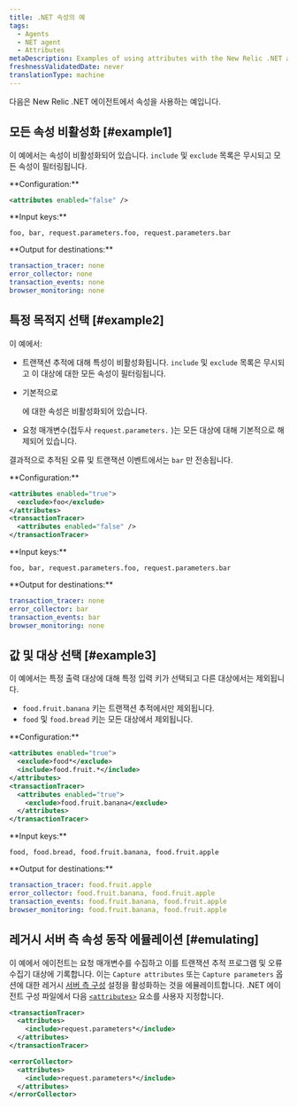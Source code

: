 ```yaml
---
title: .NET 속성의 예
tags:
  - Agents
  - NET agent
  - Attributes
metaDescription: Examples of using attributes with the New Relic .NET agent.
freshnessValidatedDate: never
translationType: machine
---
```


다음은 New Relic .NET 에이전트에서 속성을 사용하는 예입니다.

## 모든 속성 비활성화 [#example1]

이 예에서는 속성이 비활성화되어 있습니다. `include` 및 `exclude` 목록은 무시되고 모든 속성이 필터링됩니다.

<DNT>
  **Configuration:**
</DNT>

```xml
<attributes enabled="false" />
```

<DNT>
  **Input keys:**
</DNT>

```
foo, bar, request.parameters.foo, request.parameters.bar
```

<DNT>
  **Output for destinations:**
</DNT>

```yml
transaction_tracer: none
error_collector: none
transaction_events: none
browser_monitoring: none
```

## 특정 목적지 선택 [#example2]

이 예에서:

* 트랜잭션 추적에 대해 특성이 비활성화됩니다. `include` 및 `exclude` 목록은 무시되고 이 대상에 대한 모든 속성이 필터링됩니다.

* 기본적으로

  <InlinePopover type="browser"/>

  에 대한 속성은 비활성화되어 있습니다.

* 요청 매개변수(접두사 `request.parameters.` )는 모든 대상에 대해 기본적으로 해제되어 있습니다.

결과적으로 추적된 오류 및 트랜잭션 이벤트에서는 `bar` 만 전송됩니다.

<DNT>
  **Configuration:**
</DNT>

```xml
<attributes enabled="true">
  <exclude>foo</exclude>
</attributes>
<transactionTracer>
  <attributes enabled="false" />
</transactionTracer>
```

<DNT>
  **Input keys:**
</DNT>

```
foo, bar, request.parameters.foo, request.parameters.bar
```

<DNT>
  **Output for destinations:**
</DNT>

```yml
transaction_tracer: none
error_collector: bar
transaction_events: bar
browser_monitoring: none
```

## 값 및 대상 선택 [#example3]

이 예에서는 특정 출력 대상에 대해 특정 입력 키가 선택되고 다른 대상에서는 제외됩니다.

* `food.fruit.banana` 키는 트랜잭션 추적에서만 제외됩니다.
* `food` 및 `food.bread` 키는 모든 대상에서 제외됩니다.

<DNT>
  **Configuration:**
</DNT>

```xml
<attributes enabled="true">
  <exclude>food*</exclude>
  <include>food.fruit.*</include>
</attributes>
<transactionTracer>
  <attributes enabled="true">
    <exclude>food.fruit.banana</exclude>
  </attributes>
</transactionTracer>
```

<DNT>
  **Input keys:**
</DNT>

```
food, food.bread, food.fruit.banana, food.fruit.apple
```

<DNT>
  **Output for destinations:**
</DNT>

```yml
transaction_tracer: food.fruit.apple
error_collector: food.fruit.banana, food.fruit.apple
transaction_events: food.fruit.banana, food.fruit.apple
browser_monitoring: food.fruit.banana, food.fruit.apple
```

## 레거시 서버 측 속성 동작 에뮬레이션 [#emulating]

이 예에서 에이전트는 요청 매개변수를 수집하고 이를 트랜잭션 추적 프로그램 및 오류 수집기 대상에 기록합니다. 이는 `Capture attributes` 또는 `Capture parameters` 옵션에 대한 레거시 [서버 측 구성](/docs/agents/manage-apm-agents/configuration/server-side-agent-configuration) 설정을 활성화하는 것을 에뮬레이트합니다. .NET 에이전트 구성 파일에서 다음 [`<attributes>`](/docs/agents/net-agent/installation-configuration/net-agent-configuration#agent-attributes) 요소를 사용자 지정합니다.

```xml
<transactionTracer>
  <attributes>
    <include>request.parameters*</include>
  </attributes>
</transactionTracer>

<errorCollector>
  <attributes>
    <include>request.parameters*</include>
  </attributes>
</errorCollector>
```